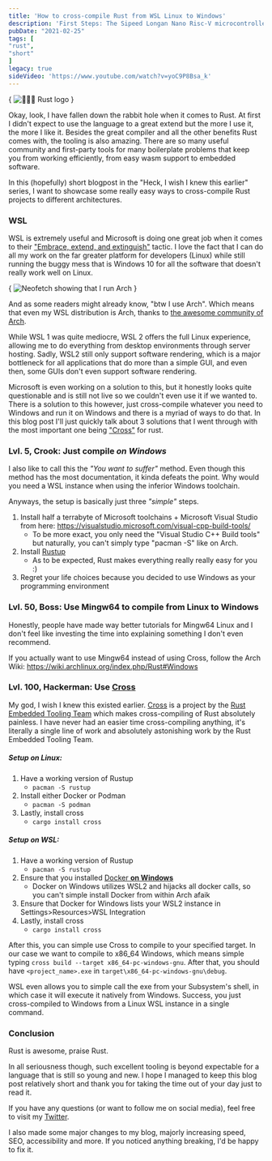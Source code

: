 ```yaml
---
title: 'How to cross-compile Rust from WSL Linux to Windows'
description: 'First Steps: The Sipeed Longan Nano Risc-V microcontroller and Rust'
pubDate: "2021-02-25"
tags: [
"rust",
"short"
]
legacy: true
sideVideo: 'https://www.youtube.com/watch?v=yoC9P8Bsa_k'
---
```



{
    <Image src={logo} alt="🦀🦀🦀 Rust logo"/>
}

Okay, look, I have fallen down the rabbit hole when it comes to Rust. At first I didn't expect to use the language to a great extend but the more I use it, the more I like it. Besides the great compiler and all the other benefits Rust comes with, the tooling is also amazing. There are so many useful community and first-party tools for many boilerplate problems that keep you from working efficiently, from easy wasm support to embedded software.

In this (hopefully) short blogpost in the "Heck, I wish I knew this earlier" series, I want to showcase some really easy ways to cross-compile Rust projects to different architectures.

### WSL

WSL is extremely useful and Microsoft is doing one great job when it comes to their ["Embrace, extend, and extinguish"](https://en.wikipedia.org/wiki/Embrace,_extend,_and_extinguish) tactic. I love the fact that I can do all my work on the far greater platform for developers (Linux) while still running the buggy mess that is Windows 10 for all the software that doesn't really work well on Linux.

{
    <Image src={neofetch} alt="Neofetch showing that I run Arch" />
}

And as some readers might already know, "btw I use Arch". Which means that even my WSL distribution is Arch, thanks to [the awesome community of Arch](https://github.com/yuk7/ArchWSL).

While WSL 1 was quite mediocre, WSL 2 offers the full Linux experience, allowing me to do everything from desktop environments through server hosting. Sadly, WSL2 still only support software rendering, which is a major bottleneck for all applications that do more than a simple GUI, and even then, some GUIs don't even support software rendering.

Microsoft is even working on a solution to this, but it honestly looks quite questionable and is still not live so we couldn't even use it if we wanted to. There is a solution to this however, just cross-compile whatever you need to Windows and run it on Windows and there is a myriad of ways to do that. In this blog post I'll just quickly talk about 3 solutions that I went through with the most important one being ["Cross"](https://github.com/rust-embedded/cross) for rust.

### Lvl. 5, Crook: Just compile *on Windows*

I also like to call this the *"You want to suffer"* method. Even though this method has the most documentation, it kinda defeats the point. Why would you need a WSL instance when using the inferior Windows toolchain.

Anyways, the setup is basically just three *"simple"* steps.

1. Install half a terrabyte of Microsoft toolchains + Microsoft Visual Studio from here: https://visualstudio.microsoft.com/visual-cpp-build-tools/
    - To be more exact, you only need the "Visual Studio C++ Build tools" but naturally, you can't simply type "pacman -S" like on Arch.
2. Install [Rustup](https://www.rust-lang.org/tools/install)
    - As to be expected, Rust makes everything really really easy for you :)
3. Regret your life choices because you decided to use Windows as your programming environment

### Lvl. 50, Boss: Use Mingw64 to compile from Linux to Windows

Honestly, people have made way better tutorials for Mingw64 Linux and I don't feel like investing the time into explaining something I don't even recommend.

If you actually want to use Mingw64 instead of using Cross, follow the Arch Wiki: https://wiki.archlinux.org/index.php/Rust#Windows

### Lvl. 100, Hackerman: Use [Cross](https://github.com/rust-embedded/cross)

My god, I wish I knew this existed earlier. [Cross](https://github.com/rust-embedded/cross) is a project by the [Rust Embedded Tooling Team](https://github.com/rust-embedded/wg#the-tools-team) which makes cross-compiling of Rust absolutely painless. I have never had an easier time cross-compiling anything, it's literally a single line of work and absolutely astonishing work by the Rust Embedded Tooling Team.

##### Setup on Linux:

1. Have a working version of Rustup
    - ```pacman -S rustup```
2. Install either Docker or Podman
    - ```pacman -S podman```
3. Lastly, install cross
    - `cargo install cross`

##### Setup on WSL:

1. Have a working version of Rustup
    - ```pacman -S rustup```
2. Ensure that you installed [Docker **on Windows**](https://www.docker.com/get-started)
    - Docker on Windows utilizes WSL2 and hijacks all docker calls, so you can't simple install Docker from within Arch afaik
3. Ensure that Docker for Windows lists your WSL2 instance in Settings>Resources>WSL Integration
4. Lastly, install cross
    - ```cargo install cross```

After this, you can simple use Cross to compile to your specified target. In our case we want to compile to x86_64 Windows, which means simple typing ```cross build --target x86_64-pc-windows-gnu```. After that, you should have ```<project_name>.exe``` in ```target\x86_64-pc-windows-gnu\debug```.

WSL even allows you to simple call the exe from your Subsystem's shell, in which case it will execute it natively from Windows. Success, you just cross-compiled to Windows from a Linux WSL instance in a single command.

### Conclusion

Rust is awesome, praise Rust.

In all seriousness though, such excellent tooling is beyond expectable for a language that is still so young and new. I hope I managed to keep this blog post relatively short and thank you for taking the time out of your day just to read it.

If you have any questions (or want to follow me on social media), feel free to visit my [Twitter](DEADLINK).

I also made some major changes to my blog, majorly increasing speed, SEO, accessibility and more. If you noticed anything breaking, I'd be happy to fix it.